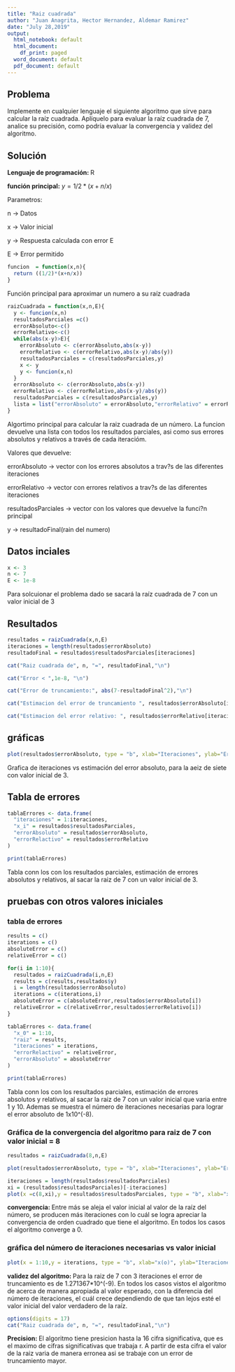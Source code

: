 ```yaml
---
title: "Raiz cuadrada"
author: "Juan Anagrita, Hector Hernandez, Aldemar Ramirez"
date: "July 28,2019"
output:
  html_notebook: default
  html_document:
    df_print: paged
  word_document: default
  pdf_document: default
---
```


## Problema

Implemente en cualquier lenguaje el siguiente algoritmo que sirve para calcular la
raíz cuadrada. Aplíquelo para evaluar la raíz cuadrada de 7, analice su precisión, como podría
evaluar la convergencia y validez del algoritmo.

## Solución 

**Lenguaje de programación: ** R

**función principal:** $y = 1/2*(x+n/x)$

Parametros:

n -> Datos 
  
x -> Valor inicial
  
y -> Respuesta calculada con error E
  
E -> Error permitido

```r
funcion  = function(x,n){
  return ((1/2)*(x+n/x))
}
```
Función principal para aproximar un numero a su raíz cuadrada

```r
raizCuadrada = function(x,n,E){
  y <- funcion(x,n)
  resultadosParciales =c()
  errorAbsoluto<-c()
  errorRelativo<-c()
  while(abs(x-y)>E){
    errorAbsoluto <- c(errorAbsoluto,abs(x-y))
    errorRelativo <- c(errorRelativo,abs(x-y)/abs(y))
    resultadosParciales = c(resultadosParciales,y)
    x <- y
    y <- funcion(x,n)
  }
  errorAbsoluto <- c(errorAbsoluto,abs(x-y))
  errorRelativo <- c(errorRelativo,abs(x-y)/abs(y))
  resultadosParciales = c(resultadosParciales,y)
  lista = list("errorAbsoluto" = errorAbsoluto,"errorRelativo" = errorRelativo, "resultadosParciales" = resultadosParciales, "y" = y)
}
```
Algortimo principal para calcular la raiz cuadrada de un número. La funcion devuelve una lista con todos los resultados parciales, asi como sus errores absolutos y relativos a través de cada iteracióm.

Valores que devuelve:

errorAbsoluto -> vector con los errores absolutos a trav?s de las diferentes iteraciones

errorRelativo -> vector con errores relativos a trav?s de las diferentes iteraciones

resultadosParciales -> vector con los valores que devuelve la funci?n principal 

y -> resultadoFinal(rain del numero)

## Datos inciales

```r
x <- 3
n <- 7
E <- 1e-8
```
Para solcuionar el problema dado se sacará la raíz cuadrada de 7 con un valor inicial de 3

## Resultados

```r
resultados = raizCuadrada(x,n,E)
iteraciones = length(resultados$errorAbsoluto)
resultadoFinal = resultados$resultadosParciales[iteraciones]

cat("Raiz cuadrada de", n, "=", resultadoFinal,"\n")

cat("Error < ",1e-8, "\n")

cat("Error de truncamiento:", abs(7-resultadoFinal^2),"\n")

cat("Estimacion del error de truncamiento ", resultados$errorAbsoluto[iteraciones],"\n")

cat("Estimacion del error relativo: ", resultados$errorRelativo[iteraciones],"\n")
```

## gráficas

```r
plot(resultados$errorAbsoluto, type = "b", xlab="Iteraciones", ylab="Error absoluto(estimacion)", main = "Estimacion error absoluto, valor inicial = 3")
```
Grafica de iteraciones vs estimación del error absoluto, para la aeiz de siete con valor inicial de 3.

## Tabla de errores

```r
tablaErrores <- data.frame(
  "iteraciones" = 1:iteraciones,
  "x_i" = resultados$resultadosParciales,
  "errorAbsoluto" = resultados$errorAbsoluto,
  "errorRelactivo" = resultados$errorRelativo
)

print(tablaErrores)
```
Tabla conn los con los resultados parciales, estimación de errores absolutos y relativos, al sacar la raiz de 7 con un valor inicial de 3.

## pruebas con otros valores iniciales 

### tabla de errores

```r
results = c()
iterations = c()
absoluteError = c()
relativeError = c()

for(i in 1:10){
  resultados = raizCuadrada(i,n,E)
  results = c(results,resultados$y)
  i = length(resultados$errorAbsoluto)
  iterations = c(iterations,i)
  absoluteError = c(absoluteError,resultados$errorAbsoluto[i])
  relativeError = c(relativeError,resultados$errorRelativo[i])
}

tablaErrores <- data.frame(
  "x_0" = 1:10,
  "raiz" = results,
  "iteraciones" = iterations,
  "errorRelactivo" = relativeError,
  "errorAbsoluto" = absoluteError
)

print(tablaErrores)
```
Tabla conn los con los resultados parciales, estimación de errores absolutos y relativos, al sacar la raiz de 7 con un valor inicial que varia entre 1 y 10. Ademas se muestra el número de iteraciones necesarias para lograr el error absoluto de 1x10^(-8).

### Gráfica de la convergencia del algoritmo para raiz de 7 con valor inicial = 8
```r
resultados = raizCuadrada(8,n,E)

plot(resultados$errorAbsoluto, type = "b", xlab="Iteraciones", ylab="Error absoluto(estimacion)", main = "Estimacion error absoluto(valor inicial = 8)")
```

```r
iteraciones = length(resultados$resultadosParciales)
xi = (resultados$resultadosParciales)[-iteraciones]
plot(x =c(8,xi),y = resultados$resultadosParciales, type = "b", xlab="x_i", ylab="x_i+1", main = "Convergencia de la funcion")
```


**convergencia: ** Entre más se aleja el valor inicial al valor de la raíz del número, se producen más iteraciones con lo cuál se logra apreciar la convergencia de orden cuadrado que tiene el algoritmo. En todos los casos el algoritmo converge a 0.

### gráfica del número de iteraciones necesarias vs valor inicial

```r
plot(x = 1:10,y = iterations, type = "b", xlab="x(o)", ylab="Iteraciones necesarias", main = "iteraciones con diferentes x(0)")
```

**validez del algoritmo: ** Para la raiz de 7 con 3 iteraciones el error de truncamiento es de  1.271367*10^(-9). En todos los casos vistos el algoritmo de acerca de manera apropiada al valor esperado, con la diferencia del número de iteraciones, el cuál crece dependiendo de que tan lejos esté el valor inicial del valor verdadero de la raíz.

```r
options(digits = 17)
cat("Raiz cuadrada de", n, "=", resultadoFinal,"\n")
```


**Precision: ** El algoritmo tiene presicion hasta la 16 cifra significativa, que es el maximo de cifras significativas que trabaja r. A partir de esta cifra el valor de la raiz varia de manera erronea asi se trabaje con un error de truncamiento mayor.



